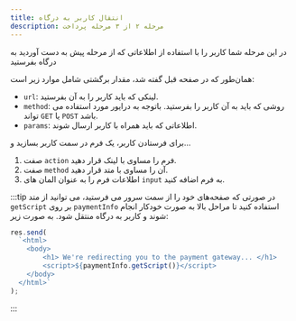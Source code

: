 ```yaml
---
title: انتقال کاربر به درگاه
description: مرحله ۲ از ۳ مرحله پرداخت
---
```



در این مرحله شما کاربر را با استفاده از اطلاعاتی که از مرحله پیش به دست آوردید به درگاه بفرستید

همان‌طور که در صفحه قبل گفته شد، مقدار برگشتی شامل موارد زیر است:

- `url`: لینکی که باید کاربر را به آن بفرستید.
- `method`: روشی که باید به آن کاربر را بفرستید. با‌توجه به درایور مورد استفاده می تواند `GET` یا `POST` باشد.
- `params`: اطلاعاتی که باید همراه با کاربر ارسال شوند.

برای فرستادن کاربر، یک فرم در سمت کاربر بسازید و...

1. صفت `action` فرم را مساوی با لینک قرار دهید.
2. صفت `method` آن را مساوی با متد قرار دهید.
3. اطلاعات فرم را به عنوان المان های `input` به فرم اضافه کنید.

:::tip 
در صورتی که صفحه‌های خود را از سمت سرور می فرستید‌، می توانید از متد `getScript` بر روی `paymentInfo` استفاده کنید تا مراحل بالا به صورت خودکار انجام شوند و کاربر به درگاه منتقل شود. به صورت زیر:

```ts
res.send(
  `<html>
    <body>
        <h1> We're redirecting you to the payment gateway... </h1>
        <script>${paymentInfo.getScript()}</script>
    </body>
  </html>`
);
```
:::
